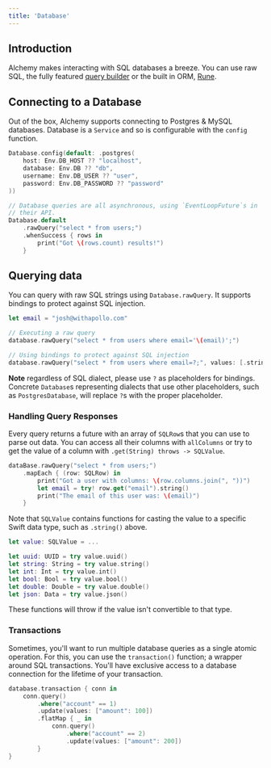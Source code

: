 ```yaml
---
title: 'Database'
---
```


## Introduction

Alchemy makes interacting with SQL databases a breeze. You can use raw SQL, the fully featured [query builder](5b_databasequerybuilder.md) or the built in ORM, [Rune](../rune-orm/6a_runebasics.md).

## Connecting to a Database

Out of the box, Alchemy supports connecting to Postgres & MySQL databases. Database is a `Service` and so is configurable with the `config` function.

```swift
Database.config(default: .postgres(
    host: Env.DB_HOST ?? "localhost",
    database: Env.DB ?? "db",
    username: Env.DB_USER ?? "user",
    password: Env.DB_PASSWORD ?? "password"
))

// Database queries are all asynchronous, using `EventLoopFuture`s in
// their API.
Database.default
    .rawQuery("select * from users;")
    .whenSuccess { rows in
        print("Got \(rows.count) results!")
    }
```

## Querying data

You can query with raw SQL strings using `Database.rawQuery`. It supports bindings to protect against SQL injection.

```swift
let email = "josh@withapollo.com"

// Executing a raw query
database.rawQuery("select * from users where email='\(email)';")

// Using bindings to protect against SQL injection
database.rawQuery("select * from users where email=?;", values: [.string(email)])
```

**Note** regardless of SQL dialect, please use `?` as placeholders for bindings. Concrete `Database`s representing dialects that use other placeholders, such as `PostgresDatabase`, will replace `?`s with the proper placeholder.

### Handling Query Responses

Every query returns a future with an array of `SQLRow`s that you can use to parse out data. You can access all their columns with `allColumns` or try to get the value of a column with `.get(String) throws -> SQLValue`.

```swift
dataBase.rawQuery("select * from users;")
    .mapEach { (row: SQLRow) in
        print("Got a user with columns: \(row.columns.join(", "))")
        let email = try! row.get("email").string()
        print("The email of this user was: \(email)")
    }
```

Note that `SQLValue` contains functions for casting the value to a specific Swift data type, such as `.string()` above.

```swift
let value: SQLValue = ...

let uuid: UUID = try value.uuid()
let string: String = try value.string()
let int: Int = try value.int()
let bool: Bool = try value.bool()
let double: Double = try value.double()
let json: Data = try value.json()
```

These functions will throw if the value isn't convertible to that type.

### Transactions

Sometimes, you'll want to run multiple database queries as a single atomic operation. For this, you can use the `transaction()` function; a wrapper around SQL transactions. You'll have exclusive access to a database connection for the lifetime of your transaction.

```swift
database.transaction { conn in
    conn.query()
        .where("account" == 1)
        .update(values: ["amount": 100])
        .flatMap { _ in
            conn.query()
                .where("account" == 2)
                .update(values: ["amount": 200])
        }
}
```
